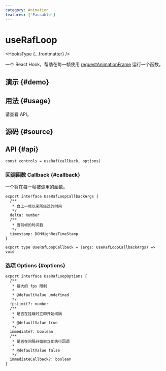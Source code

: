 ```yaml
---
category: Animation
features: ['Pausable']
---
```


# useRafLoop


<HooksType {...frontmatter} />

一个 React Hook，帮助在每一帧使用 [requestAnimationFrame](https://developer.mozilla.org/en-US/docs/Web/API/window/requestAnimationFrame) 运行一个函数。

## 演示 \{#demo}


<App />

## 用法 \{#usage}

请查看 API。

## 源码 \{#source}


<Source />

## API \{#api}

```tsx
const controls = useRaf(callback, options)
```

### 回调函数 Callback \{#callback}

一个将在每一帧被调用的函数。

```tsx
export interface UseRafLoopCallbackArgs {
  /**
   * 自上一帧以来所经过的时间
   */
  delta: number
  /**
   * 当前帧的时间戳
   */
  timestamp: DOMHighResTimeStamp
}

export type UseRafLoopCallback = (args: UseRafLoopCallbackArgs) => void
```

### 选项 Options \{#options}

```tsx
export interface UseRafLoopOptions {
  /**
   * 最大的 fps 限制
   *
   * @defaultValue undefined
   */
  fpsLimit?: number
  /**
   * 是否在挂载时立即开始间隔
   *
   * @defaultValue true
   */
  immediate?: boolean
  /**
   * 是否在间隔开始前立即执行回调
   *
   * @defaultValue false
   */
  immediateCallback?: boolean
}
```
